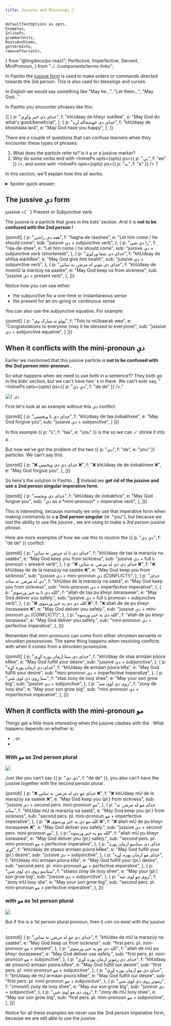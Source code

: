```yaml
---
title: Jussive and Blessings 🤲
---
```


    defaultTextOptions as opts,
    Examples,
    InlinePs,
    grammarUnits,
    RootsAndStems,
    getVerbInfo,
    removeFVarients,
} from "@lingdocs/ps-react";
    Perfective,
    Imperfective,
    Servant,
    MiniPronoun,
} from "../../components/terms-links";


In Pashto the [jussive form](https://en.wikipedia.org/wiki/Jussive_mood) is used to make orders or commands directed towards the 3rd person. This is also used for blessings and curses.

In English we would say something like "May he...", "Let them...", "May God..."

In Pashto you encounter phrases like this:

<Examples opts={opts}>
    {[
        {
            p: "خدای دې خیر وکړي",
            f: "khUdaay de kheyr ookRee",
            e: "May God do what's good/beneficial",
        },
        {
            p: "خدای دې خوشحاله لره",
            f: "khUdaay de khosháala lará",
            e: "May God have you happy",
        },
    ]}
</Examples>

There are a couple of questions that can confuse learners when they encounter these types of phrases:

1. What does the <De /> particle refer to? Is it a <MiniPronoun /> or a jussive marker?
2. Why do some verbs end with <InlinePs opts={opts} ps={{ p: "ـي", f: "ee" }} />, and some with <InlinePs opts={opts} ps={{ p: "ـه", f: "a" }} /> ?

In this section, we'll explain how this all works.

<details>
<summary>Spoiler quick answer:</summary>

- *Basic form*: Jussive phrases are made using the jussive <De /> particle with subjunctive or present verbs.
    - Verbs end in <InlinePs opts={opts} ps={{ p: "ـي", f: "ee" }} /> (like the first example above)
- *Exception*: when there's a conflict with another 2nd pers mini pronoun like <De />, we leave out the jussive <De /> marker and instead use the 2nd person imperative form.
    - Verbs end in <InlinePs opts={opts} ps={{ p: "ـه", f: "a" }} /> (like the second example above)

</details>

## The jussive دې form

<Formula>
    jussive <De /> +{` `}
    <Link to="/verbs/present-verbs/">Present</Link> or <Link to="/verbs/subjunctive-verbs/">Subjunctive</Link> verb
</Formula>

The jussive <De /> is a particle that goes in the <Link to="/phrase-structure/blocks-and-kids/#the-kids-section">kids' section</Link>. And it is **not to be confused with the 2nd person <MiniPronoun /> <De />!**

<Examples opts={opts}>
    {psmd([
        {
            p: "هغه دې راشي",
            f: "hagha de ráashee",
            e: "Let him come / he should come",
            sub: "jussive دې + subjunctive verb",
        },
        {
            p: "را دې شي",
            f: "ráa-de-shee",
            e: "Let him come / he should come",
            sub: "jussive دې + subjunctive verb (shortened)",
        },
        {
            p: "خدای دې شفا ورکړي",
            f: "khUdaay de shifaa wárkRee",
            e: "May God give him health",
            sub: "jussive دې + subjunctive verb",
        },
        {
            p: "خدای دې مونږ له مرضۍ نه ساتي",
            f: "khUdaay de moonG la marizúy na saatée",
            e: "May God keep us from sickness",
            sub: "jussive دې + present verb",
        },
    ])}
</Examples>

Notice how you can use either:

- the <Perfective /> subjunctive for a one-time or instantaneous sense
- the <Imperfective /> present for an on-going or continuous sense

You can also use the <Link to="/equatives/other-equatives/#subjunctive-equative">subjunctive equative</Link>. For example:

<Examples opts={opts}>
    {psmd([
        {
            p: "ټولو ته مبارک وي",
            f: "Tolo ta mUbaarak wee",
            e: "Congratulations to everyone (may it be blessed to everyone)",
            sub: "jussive دې + subjunctive equative",
        }
    ])}
</Examples>

## When it conflicts with the mini-pronoun دې

Earlier we mentioned that this jussive particle <De /> is **not to be confused with the 2nd person <Link to="\/pronouns/pronouns-mini/">mini-pronoun</Link> <De />.**

So what happens when we need to use both in a sentence?? They both go in the <Link to="/phrase-structure/blocks-and-kids/">kids' section</Link>, but we can't have two <De />'s in there. We can't ever say, "<InlinePs opts={opts} ps={{ p: "دې دې", f: "de de" }} />."

<div className="mb-3" style={{ maxWidth: "600px" }}>
    <img
        src={deCowboys}
        alt={`دې particles as cowboys saying, "This town aint big enough for the two of us...`}
        className="img-fluid"
    />
</div>

First let's look at an example without this دې conflict:

<Examples opts={opts}>
    {psmd([
        {
            p: "خدای دې تا وبخښي",
            f: "khUdaay de taa óobakhxee",
            e: "May God forgive you",
            sub: "jussive دې + subjunctive",
        }
    ])}
</Examples>

In this example <InlinePs opts={opts}>{{ p: "تا", f: "taa", e: "you" }}</InlinePs> is the <Servant /> so we can <Link to="/phrase-structure/shortening-vps/">🪄 shrink it</Link> into a <MiniPronoun /> <De />.

But now we've got the problem of the two <InlinePs opts={opts}>{{ p: "دې", f: "de", e: "you" }}</InlinePs> particles. We can't say this:

<Examples opts={opts}>
    {psmd([
        {
            p: "❌ خدای دې دې وبخښي ❌",
            f: "❌ khUdaay de de óobakhxee ❌",
            e: "May God forgive you",
        },
    ])}
</Examples>

So here's the solution in Pashto... 🥁 Instead we **get rid of the jussive <De /> and use a 2nd person singular <Link to="/verbs/imperative-verbs/">imperative</Link> form.**

<Examples opts={opts}>
    {psmd([
        {
            p: "خدای دې وبخښه",
            f: "khUdaay de óobakhxa",
            e: "May God forgive you",
            sub: "دې as a *mini-pronoun* + imperative verb",
        },
    ])}
</Examples>

This is interesting, because normally we only use that imperative form when making commands to a **a 2nd person singular** (ie. "you"), but because we lost the ability to use the jussive <De />, we are using to make a *3rd person jussive phrase*.

Here are more examples of how we use this to resolve the <InlinePs opts={opts}>{{ p: "دې دې", f: "de de" }}</InlinePs> conflict:

<Examples opts={opts}>
    {psmd([
        {
            p: "خدای دې تا له مرضۍ نه ساتي",
            f: "khUdaay de taa la marazúy na saatée",
            e: "May God keep you from sickness",
            sub: "jussive دې + full تا pronoun + present verb",
        },
        {
            p: "❌ خدای دې دې له مرضۍ نه ساتي ❌",
            f: "❌ khUdaay de de la marazúy na saatée ❌",
            e: "May God keep you from sickness",
            sub: "jussive دې + mini-pronoun دې (CONFLICT!)",
        },
        {
            p: "خدای دې له مرضۍ نه ساته",
            f: "khUdaa de la marazúy na saatá",
            e: "May God keep you from sickness",
            sub: "mini-pronoun دې + imperfective imperative",
        },
        {
            p: "الله دې تا په خیر ورسوي",
            f: "allah de taa pu kheyr óorasawee",
            e: "May God deliver you safely.",
            sub: "jussive دې + full تا pronoun + subjunctive verb",
        },
        {
            p: "❌ الله دې دې په خیر ورسوي ❌",
            f: "❌ allah de de pu kheyr óorasawee ❌",
            e: "May God deliver you safely.",
            sub: "jussive دې + mini-pronoun دې (CONFLICT!)",
        },
        {
            p: "الله دې په خیر ورسوه",
            f: "allah de pu kheyr óorasawa",
            e: "May God deliver you safely.",
            sub: "mini-pronoun دې + perfective imperative",
        },
    ])}
</Examples>

Remember that mini-pronouns can come from either shrunken servants or shrunken possessives. The same thing happens when resolving conflicts with <De /> when it comes from a shrunken possessive.

<Examples opts={opts}>
    {psmd([
        {
            p: "خدای دې ستا ارمان پوره کړي",
            f: "khUdaay de staa armáan póora kRee",
            e: "May God fulfill your desire",
            sub: "jussive دې + subjunctive",
        },
        {
            p: "خدای دې ارمان پوره کړه",
            f: "khUdaay de armáan póora kRa",
            e: "May God fulfill your desire",
            sub: "mini-pronoun دې + imperfective imperative",
        },
        {
            p: "ستا زوی دې لوی شي",
            f: "staa zooy de looy shee",
            e: "May your son grow big",
            sub: "jussive دې + subjunctive",
        },
        {
            p: "زوی دې لوی شه",
            f: "zooy de looy sha",
            e: "May your son grow big",
            sub: "mini-pronoun دې + imperfective imperative",
        },
    ])}
</Examples>

## When it conflicts with the mini-pronoun مو

Things get a little more interesting when the jussive <De /> clashes with the <MiniPronoun /> <MU />. What happens depends on whether <MU /> is:
 - <MU e="us/our - 1st person plural" />, or
 - <MU e="you/your - 2nd person plural" />

### With مو as 2nd person plural

<div className="mb-3" style={{ maxWidth: "600px" }}>
    <img
        src={deMuCowboysNotOk}
        className="img-fluid"
    />
</div>

Just like you can't say <InlinePs opts={opts}>{{ p: "دې دې", f: "de de" }}</InlinePs>, you also can't have the jussive <De /> together with the second person plural <MU e="you, your" />.

<Examples opts={opts}>
    {psmd([
        {
            p: "❌ خدای مو دې له مرضۍ نه ساتي ❌",
            f: "❌ khUdaay mU de la marazúy na saatée ❌",
            e: "May God keep you (pl.) from sickness",
            sub: "jussive دې + second pers. mini-pronoun مو",
        },
        {
            p: "خدای مو له مرضۍ نه ساته",
            f: "khUdaa mU la marazúy na saatá",
            e: "May God keep you (pl.) from sickness",
            sub: "second pers. pl. mini-pronoun مو + imperfective imperative",
        },
        {
            p: "❌ الله مو دې په خیر ورسوي ❌",
            f: "❌ allah mU de pu kheyr óorasawee ❌",
            e: "May God deliver you safely.",
            sub: "jussive دې + second pers. mini-pronoun مو",
        },
        {
            p: "الله مو په خیر ورسوه",
            f: "allah mU pu kheyr óorasawa",
            e: "May God deliver you (pl.) safely.",
            sub: "second pers. pl. mini-pronoun مو + perfective imperative",
        },
        {
            p: "خدای دې ستاسو ارمان پوره کړي",
            f: "khUdaay de staaso armáan póora kRee",
            e: "May God fulfill your (pl.) desire",
            sub: "jussive دې + subjunctive",
        },
        {
            p: "خدای مو ارمان پوره کړه",
            f: "khUdaay mU armáan póora kRa",
            e: "May God fulfill your (pl.) desire",
            sub: "second pers. pl. mini-pronoun مو + perfective imperative",
        },
        {
            p: "ستاسو زوی دې لوی شي",
            f: "staaso zooy de looy shee",
            e: "May your (pl.) son grow big",
            sub: "jussive دې + subjunctive",
        },
        {
            p: "زوی مو لوی شه",
            f: "zooy mU looy sha",
            e: "May your son grow big",
            sub: "second pers. pl. mini-pronoun مو + perfective imperative",
        },
    ])}
</Examples>

### with مو as 1st person plural

<div className="mb-3" style={{ maxWidth: "600px" }}>
    <img
        src={deMuCowboysOk}
        className="img-fluid"
    />
</div>

But if the is a 1st person plural pronoun, then it *can* co-exist with the jussive <De />.

<Examples opts={opts}>
    {psmd([
        {
            p: "خدای دې مو له مرضۍ نه ساتي",
            f: "khUdaa de mU la marazúy na saatée",
            e: "May God keep us from sickness",
            sub: "first pers. pl. mini-pronoun مو + present",
        },
        {
            p: "الله دې مو په خیر ورسوي",
            f: "allah de mU pu kheyr óorasawee",
            e: "May God deliver use safely.",
            sub: "first pers. pl. mini-pronoun مو + subjunctive",
        },
        {
            p: "خدای دې زمونږ ارمان پوره کړي",
            f: "khUdaay de zmoonG armáan póora kRee",
            e: "May God fulfill our desire",
            sub: "first pers. pl. mini-pronoun مو + subjunctive",
        },
        {
            p: "خدای دې مو ارمان پوره کړي",
            f: "khUdaay de mU armáan póora kRee",
            e: "May God fulfill our desire",
            sub: "first pers. pl. mini-pronoun مو + subjunctive",
        },
        {
            p: "زمونږ زوی دې لوی شي",
            f: "zmoonG zooy de looy shee",
            e: "May our son grow big",
            sub: "jussive دې + subjunctive",
        },
        {
            p: "زوی دې مو لوی شي",
            f: "zooy de mU looy shee",
            e: "May our son grow big",
            sub: "first pers. pl. mini-pronoun مو + subjunctive",
        },
    ])}
</Examples>

Notice for all these examples we never use the 2nd person imperative form, because we are still able to use the jussive <De />.

